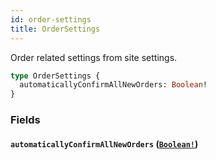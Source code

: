 ```yaml
---
id: order-settings
title: OrderSettings
---
```


Order related settings from site settings.

```graphql
type OrderSettings {
  automaticallyConfirmAllNewOrders: Boolean!
}
```

### Fields

#### `automaticallyConfirmAllNewOrders` ([`Boolean!`](../../../developer/api-reference/scalars/boolean))
